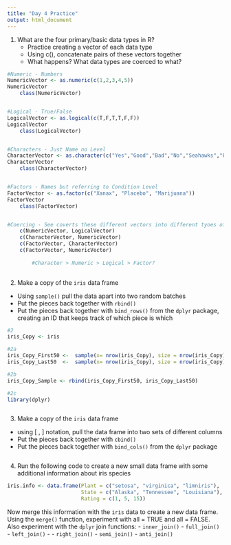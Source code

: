 ```yaml
---
title: "Day 4 Practice"
output: html_document
---
```


1. What are the four primary/basic data types in R?
   - Practice creating a vector of each data type
   - Using c(), concatenate pairs of these vectors together
   - What happens?  What data types are coerced to what?

```r

#Numeric - Numbers
NumericVector <- as.numeric(c(1,2,3,4,5))
NumericVector
    class(NumericVector)


#Logical - True/False
LogicalVector <- as.logical(c(T,F,T,T,F,F))
LogicalVector
    class(LogicalVector)


#Characters - Just Name no Level
CharacterVector <- as.character(c("Yes","Good","Bad","No","Seahawks","Playoffs","Russell Wilson","Fire Bevell"))
CharacterVector
    class(CharacterVector)


#Factors - Names but referring to Condition Level
FactorVector <- as.factor(c("Xanax", "Placebo", "Marijuana"))
FactorVector
    class(FactorVector)


#Coercing - See coverts these different vectors into different tyoes of data
    c(NumericVector, LogicalVector)
    c(CharacterVector, NumericVector)
    c(FactorVector, CharacterVector)
    c(FactorVector, NumericVector)
    
        #Character > Numeric > Logical > Factor?
    
```

2. Make a copy of the `iris` data frame
  - Using `sample()` pull the data apart into two random batches
  - Put the pieces back together with `rbind()`
  - Put the pieces back together with `bind_rows()` from the `dplyr` package, creating an ID that keeps track of which piece is which
  
  
```r
#2
iris_Copy <- iris

#2a
iris_Copy_First50 <-  sample(x= nrow(iris_Copy), size = nrow(iris_Copy)/2, replace = FALSE)
iris_Copy_Last50  <-  sample(x= nrow(iris_Copy), size = nrow(iris_Copy)/2, replace = FALSE)

#2b
iris_Copy_Sample <- rbind(iris_Copy_First50, iris_Copy_Last50)

#2c
library(dplyr)



```

3. Make a copy of the `iris` data frame
  - using [ , ] notation, pull the data frame into two sets of different columns
  - Put the pieces back together with `cbind()`
  - Put the pieces back together with `bind_cols()` from the `dplyr` package

```r


```

4. Run the following code to create a new small data frame with some additional information about iris species

```r
iris.info <- data.frame(Plant = c("setosa", "virginica", "limniris"),
                        State = c("Alaska", "Tennessee", "Louisiana"),
                        Rating = c(1, 5, 15))
```

Now merge this information with the `iris` data to create a new data frame. Using the `merge()` function, experiment with all = TRUE and all = FALSE. Also experiment with the `dplyr` join functions:
  - `inner_join()`
  - `full_join()`
  - `left_join()` - 
  - `right_join()`
  - `semi_join()`
  - `anti_join()`
  
```r

```

